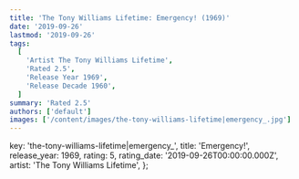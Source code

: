 ```yaml
---
title: 'The Tony Williams Lifetime: Emergency! (1969)'
date: '2019-09-26'
lastmod: '2019-09-26'
tags:
  [
    'Artist The Tony Williams Lifetime',
    'Rated 2.5',
    'Release Year 1969',
    'Release Decade 1960',
  ]
summary: 'Rated 2.5'
authors: ['default']
images: ['/content/images/the-tony-williams-lifetime|emergency_.jpg']
---
```


  key: 'the-tony-williams-lifetime|emergency_',
  title: 'Emergency!',
  release_year: 1969,
  rating: 5,
  rating_date: '2019-09-26T00:00:00.000Z',
  artist: 'The Tony Williams Lifetime',
};

<MusicRating data={data} />
